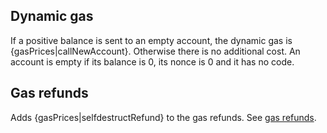 ## Dynamic gas

If a positive balance is sent to an empty account, the dynamic gas is {gasPrices|callNewAccount}. Otherwise there is no additional cost. An account is empty if its balance is 0, its nonce is 0 and it has no code.

## Gas refunds

Adds {gasPrices|selfdestructRefund} to the gas refunds. See [gas refunds](/about).

